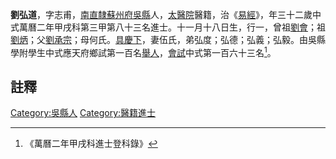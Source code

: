 {{明清人物信息框
| 姓名 = 劉弘道
| 原名 =
| 圖片名稱= 
| 圖片大小 =
| 圖片說明 = 
| 最高職務 =
| 國家 = 大明 
| 爵位 =
| 籍貫 = [[南直隸|南直隸]][[蘇州府|蘇州府]][[吳縣|吳縣]]
| 族裔 = 
| 旗籍 = 
| 字號 = 
| 諡號 =
| 出生日期 = 十一月十八日
| 出生地點 =
| 逝世日期 = 
| 逝世地點 =
| 墓葬 =
| 配偶 = 伍氏
| 親屬 = 曾祖[[劉會|劉會]]，祖[[劉炳|劉炳]]，父[[劉承宗|劉承宗]]，母何氏
| 出身 =
* 萬曆二年甲戌科進士
| 經歷 =
| 著作 =  
*
*
*
}}
'''劉弘道'''{{BD|1543年||1602年||}}，字志甫，[[南直隸|南直隸]][[蘇州府|蘇州府]][[吳縣|吳縣]]人，[[太醫院|太醫院]]醫籍，治《[[易經|易經]]》，年三十二歲中式萬曆二年甲戌科第三甲第八十三名進士。十一月十八日生，行一，曾祖[[劉會|劉會]]；祖[[劉炳|劉炳]]；父[[劉承宗|劉承宗]]；母何氏。[[具慶下|具慶下]]，妻伍氏，弟弘度；弘德；弘義；弘毅。由吳縣學附學生中式應天府鄉試第一百名[[舉人|舉人]]，[[會試|會試]]中式第一百六十三名<ref>《萬曆二年甲戌科進士登科錄》</ref>。
==註釋==
{{reflist}}
{{明朝人物小作品}}
{{萬曆二年甲戌科殿试金榜}}
[[Category:吳縣人|Category:吳縣人]]
[[Category:醫籍進士|Category:醫籍進士]]